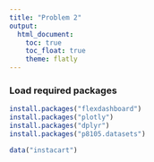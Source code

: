 ```yaml
---
title: "Problem 2"
output: 
  html_document:
    toc: true
    toc_float: true
    theme: flatly
---
```


### Load required packages
```r
install.packages("flexdashboard")
install.packages("plotly")
install.packages("dplyr")
install.packages("p8105.datasets")

data("instacart")
```
